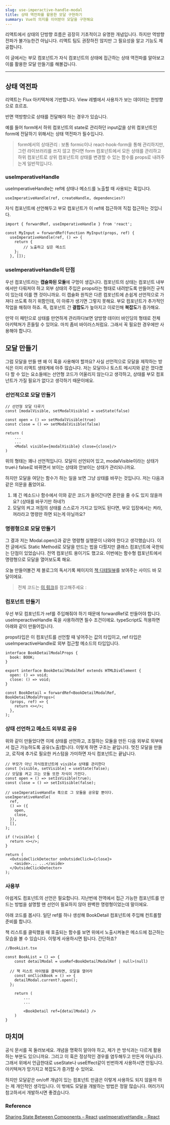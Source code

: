```yaml
---
slug: use-imperactive-handle-modal
title: 상태 역전파를 활용한 모달 구현하기
summary: Vue의 의지를 이어받아 모달을 구현해요
---
```


리액트에서 상태의 단방향 흐름은 굉장히 기초적이고 유명한 개념입니다. 하지만 역방향 전파가 불가능한건 아닙니다. 리액트 팀도 권장하진 않지만 그 필요성을 알고 기능도 제공합니다.

이 글에서는 부모 컴포넌트가 자식 컴포넌트의 상태에 접근하는 상태 역전파를 알아보고 이를 활용한 모달 만들기를 해볼겁니다.

---

## 상태 역전파

리액트는 Flux 아키텍쳐에 기반합니다. View 레벨에서 사용자가 보는 데이터는 한방향으로 흐르죠.

반면 역방향으로 상태를 전달해야 하는 경우가 있습니다.

예를 들어 form에서 하위 컴포넌트의 state로 관리하던 input값을 상위 컴포넌트인 form에 전달하기 위해서는 상태 역전파가 필수입니다.

> form에서의 상태관리 : 보통 formic이나 react-hook-form을 통해 관리하지만, 그런 라이브러리를 쓰지 않고 한다면 form 컴포넌트에서 모든 상태를 관리하고 하위 컴포넌트로 상위 컴포넌트의 상태를 변경할 수 있는 함수를 props로 내려주는게 일반적입니다.

### useImperativeHandle

useImperativeHandle는 ref에 상태나 메소드를 노출할 때 사용되는 훅입니다.

```tsx
useImperativeHandle(ref, createHandle, dependencies?)
```

자식 컴포넌트에 선언해두고 부모 컴포넌트가 이 ref에 접근하여 직접 접근하는 것입니다.

```tsx
import { forwardRef, useImperativeHandle } from 'react';

const MyInput = forwardRef(function MyInput(props, ref) {
  useImperativeHandle(ref, () => {
    return {
		// 노출하고 싶은 메소드
    };
  }, []);
```

### useImperativeHandle의 단점

우선 컴포넌트라는 **캡슐화된 모듈**에 구멍이 생깁니다. 컴포넌트의 상태는 컴포넌트 내부에서만 다뤄져야 하고 외부 상태의 주입은 props라는 형태로 내려받도록 만들어진 규칙이 있는데 이를 깬 것이니까요. 이 캡슐화 원칙은 다른 컴포넌트에 손쉽게 선언적으로 가져다 쓰도록 하기 위함인데, 이 아류가 생기면 그렇지 못해요. 부모 컴포넌트가 추가적인 작업을 해줘야 하죠. 즉, 컴포넌트 간 **결합도**가 높아지고 이로인해 **복잡도**가 증가해요.

만약 이 패턴으로 상태를 만연하게 관리하다보면 양방향 데이터 바인딩의 형태로 전체 아키텍쳐가 흔들릴 수 있어요. 마치 좀비 바이러스처럼요. 그래서 꼭 필요한 경우에만 사용해야 합니다.

## 모달 만들기

그럼 모달을 만들 땐 왜 이 훅을 사용해야 할까요? 사실 선언적으로 모달을 제작하는 방식은 이미 리액트 생태계에 아주 많습니다. 저는 모달이나 토스트 메시지와 같은 껐다켰다 할 수 있는 요소들에는 선언형 코드가 어울리지 않는다고 생각하고, 상태를 부모 컴포넌트가 가질 필요가 없다고 생각하기 때문이에요.

### 선언적으로 모달 만들기

```tsx
// 선언형 모달 다루기
const [modalVisible, setModalVisible] = useState(false)

const open = () => setModalVisible(true)
const close = () => setModalVisible(false)

return (
	...
	...
	<Modal visible={modalVisible} close={close}/>
)
```

위의 형태는 꽤나 선언적입니다. 모달이 선언되어 있고, modalVisible이라는 상태가 true나 false로 바뀌면서 보이는 상태와 안보이는 상태가 관리되니까요.

하지만 모달을 여닫는 함수가 하는 일을 보면 그냥 상태를 바꾸는 것입니다. 저는 다음과 같은 의문을 품었어요.

1. 꽤 긴 메소드나 함수에서 이와 같은 코드가 들어간다면 혼란을 줄 수도 있지 않을까요? (상태를 바꾸기만 하네?)
2. 모달의 켜고 꺼짐의 상태를 스스로가 가지고 있어도 된다면, 부모 입장에서는 켜라, 꺼라라고 명령만 하면 되는게 아닐까요?

### 명령형으로 모달 만들기

그 결과 저는 Modal.open()과 같은 명령형 실행문이 나와야 한다고 생각했습니다. 이전 글에서도 Static Method로 모달을 만드는 법을 다뤘지만 클래스 컴포넌트에 국한되는 단점이 있었습니다. 전역 컴포넌트 용이기도 했고요. 이번에는 함수형 컴포넌트에서 명령형으로 모달을 열어보도록 해요.

오늘 만들어볼건 제 블로그의 독서기록 페이지의 [책 디테일뷰](/books)를 보여주는 사이드 바 모달이에요.

> 전체 코드는 [이 링크](https://github.com/hojunin/hjinn/blob/main/src/components/bookDetail/index.tsx)를 참고해주세요 :

### 컴포넌트 만들기

우선 부모 컴포넌트가 ref를 주입해줘야 하기 때문에 forwardRef로 만들어야 합니다. useImperactiveHandle 훅을 사용하려면 필수 조건이에요. typeScript도 적용하면 아래와 같이 만들어집니다.

props타입은 이 컴포넌트를 선언할 때 넣어주는 값의 타입이고, ref 타입은 useImperactiveHandle로 외부 접근할 메소드의 타입입니다.

```tsx
interface BookDetailModalProps {
  book: BOOK;
}

export interface BookDetailModalRef extends HTMLDivElement {
  open: () => void;
  close: () => void;
}

const BookDetail = forwardRef<BookDetailModalRef, BookDetailModalProps>(
  (props, ref) => {
    return <></>;
  },
);
```

### 상태 선언하고 메소드 외부로 공유

위와 같이 만들었다면 이제 상태를 선언하고, 조절하는 모듈을 만든 다음 외부로 외부에서 접근 가능하도록 공유(노출)합니다. 이렇게 하면 구조는 끝입니다. 멋진 모달을 만들고, 로직에 추가로 필요한 커스텀을 가미하면 자식 컴포넌트는 끝납니다.

```tsx
// 부모가 아닌 자식컴포넌트에 visible 상태를 관리한다
const [visible, setVisible] = useState(false);
// 모달을 켜고 끄는 모듈 또한 자식이 가진다.
const open = () => setIsVisible(true);
const close = () => setIsVisible(false);

// useImperativeHandle 훅으로 그 모듈을 공유할 뿐이다.
useImperativeHandle(
  ref,
  () => ({
    open,
    close,
  }),
  [],
);

if (!visible) {
  return <></>;
}

return (
  <OutsideClickDetector onOutsideClick={close}>
    <aside>... ...</aside>
  </OutsideClickDetector>
);
```

### 사용부

아쉽게도 컴포넌트의 선언은 필요합니다. 지난번에 전역에서 접근 가능한 컴포넌트를 만드는 방법을 설명할 땐 선언이 필요하지 않아 완벽한 명령형이었는데 말이에요.

아래 코드를 봅시다. 일단 ref를 하나 생성해 BookDetail 컴포넌트에 주입해 컨트롤할 준비를 합니다.

책 리스트를 클릭했을 때 호출되는 함수를 보면 위에서 노출시켜놓은 메소드에 접근하는 모습을 볼 수 있습니다. 이렇게 사용하시면 됩니다. 간단하죠?

```tsx
//BookList.tsx

const BookList = () => {
	const detailModal = useRef<BookDetailModalRef | null>(null)

  // 책 리스트 아이템을 클릭하면, 모달을 열어라
	const onClickBook = () => {
    detailModal.current?.open();
  };

	return (
		...
		...

		<BookDetail ref={detailModal} />
	)
}
```

## 마치며

공식 문서를 꼭 둘러보세요. 개념을 명확히 알아야 하고, 제가 쓴 방식과는 다르게 활용하는 부분도 있으니까요. 그리고 이 훅은 정상적인 경우를 염두해두고 만든게 아닙니다. 그래서 위에서 언급한대로 useState나 useEffect같이 빈번하게 사용하시면 안됩니다. 아키텍쳐가 망가지고 복잡도가 증가할 수 있어요.

하지만 모달같은 on/off 개념이 있는 컴포넌트 만큼은 이렇게 사용하도 되지 않을까 하는 제 개인적인 생각입니다. 이 밖에도 모달을 개발하는 방법은 정말 많습니다. 여러가지 참고하셔서 개발하시면 좋겠습니다.

### Reference

[Sharing State Between Components – React](https://react.dev/learn/sharing-state-between-components)
[useImperativeHandle – React](https://react.dev/reference/react/useImperativeHandle)
